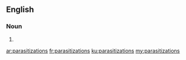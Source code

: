 ==English==

===Noun===
{{head|en|plural}}

# {{plural of|parasitization|lang=en}}

[[ar:parasitizations]]
[[fr:parasitizations]]
[[ku:parasitizations]]
[[my:parasitizations]]
